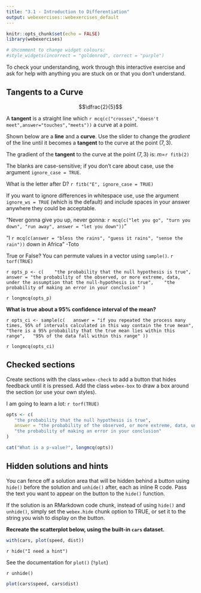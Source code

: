 ```yaml
---
title: "3.1 - Introduction to Differentiation"
output: webexercises::webexercises_default
---
```


```r
knitr::opts_chunk$set(echo = FALSE)
library(webexercises)
```


```r
# Uncomment to change widget colours:
#style_widgets(incorrect = "goldenrod", correct = "purple")
```

To check your understanding, work through this interactive exercise and ask for help with anything you are stuck on or that you don't understand.

\begin{center}
    \begin{tabular}{cc}
        hey & hi\\
    \end{tabular}
\end{center}

## Tangents to a Curve {-}

$$\dfrac{2}{5}$$

A **tangent** is a straight line which `r mcq(c("crosses","doesn't meet",answer="touches","meets"))` a curve at a point. 

Shown below are a **line** and a **curve**. Use the slider to change the *gradient* of the line until it becomes a **tangent** to the curve at the point $\left(7,3\right)$. 

The gradient of the **tangent** to the curve at the point $\left(7,3\right)$ is: $m=$`r fitb(2)`

The blanks are case-sensitive; if you don't care about case, use the argument `ignore_case = TRUE`.

What is the letter after D? `r fitb("E", ignore_case = TRUE)`

If you want to ignore differences in whitespace use, use the argument `ignore_ws = TRUE` (which is the default) and include spaces in your answer anywhere they could be acceptable.


"Never gonna give you up, never gonna: `r mcq(c("let you go", "turn you down", "run away", answer = "let you down"))`"

"I `r mcq(c(answer = "bless the rains", "guess it rains", "sense the rain"))` down in Africa" -Toto

True or False? You can permute values in a vector using `sample()`. `r torf(TRUE)`


`r opts_p <- c(
   "the probability that the null hypothesis is true",
   answer = "the probability of the observed, or more extreme, data, under the assumption that the null-hypothesis is true",
   "the probability of making an error in your conclusion"
)`

`r longmcq(opts_p)`

**What is true about a 95% confidence interval of the mean?**

`r opts_ci <- sample(c(
  answer = "if you repeated the process many times, 95% of intervals calculated in this way contain the true mean",
  "there is a 95% probability that the true mean lies within this range",
  "95% of the data fall within this range"
))`

`r longmcq(opts_ci)`

## Checked sections

Create sections with the class `webex-check` to add a button that hides feedback until it is pressed. Add the class `webex-box` to draw a box around the section (or use your own styles).

::: {.webex-check .webex-box}

I am going to learn a lot: `r torf(TRUE)`

```r
opts <- c(
   "the probability that the null hypothesis is true",
   answer = "the probability of the observed, or more extreme, data, under the assumption that the null-hypothesis is true",
   "the probability of making an error in your conclusion"
)

cat("What is a p-value?", longmcq(opts))
```

:::

## Hidden solutions and hints

You can fence off a solution area that will be hidden behind a button using `hide()` before the solution and `unhide()` after, each as inline R code.  Pass the text you want to appear on the button to the `hide()` function.

If the solution is an RMarkdown code chunk, instead of using `hide()` and `unhide()`, simply set the `webex.hide` chunk option to TRUE, or set it to the string you wish to display on the button.

**Recreate the scatterplot below, using the built-in `cars` dataset.**

```r
with(cars, plot(speed, dist))
```


`r hide("I need a hint")`

See the documentation for `plot()` (`?plot`)

`r unhide()`


<!-- note: you could also just set webex.hide to TRUE -->

```r
plot(cars$speed, cars$dist)
```

